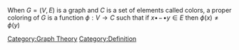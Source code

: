 When <math display="inline">G = \left( V, E \right)</math> is a graph and <math display="inline">C</math> is a set of elements called colors, a proper coloring of <math display="inline">G</math> is a function <math display="inline">\phi  : V \to C</math> such that if <math display="inline">x  \mathrel{\bullet  \! {-} \! \bullet} y \in E</math> then <math display="inline">\phi \left(x\right) \neq  \phi \left(y\right)</math>
[[Category:Graph Theory]]
[[Category:Definition]]